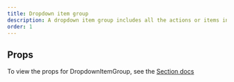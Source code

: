 ```yaml
---
title: Dropdown item group
description: A dropdown item group includes all the actions or items in a dropdown menu.
order: 1
---
```



## Props

To view the props for DropdownItemGroup, see the [Section docs](/components/menu/section/props)
